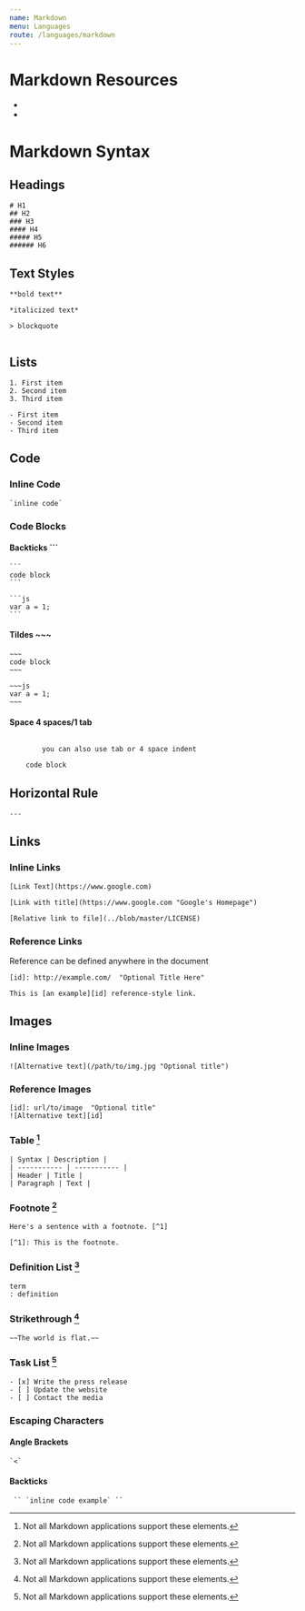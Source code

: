 ```yaml
---
name: Markdown
menu: Languages
route: /languages/markdown
---
```



# Markdown Resources

- <ExternalLink
    text="Github Cheatsheet"
    href="/public/pdfs/markdown-cheatsheet.pdf"
  />
- <ExternalLink
    text="Table HTML to MD"
    href="https://jmalarcon.github.io/markdowntables/"
  />

# Markdown Syntax

## Headings

```
# H1
## H2
### H3
#### H4
##### H5
###### H6
```

## Text Styles

```
**bold text**

*italicized text*

> blockquote


```

## Lists

```
1. First item
2. Second item
3. Third item

- First item
- Second item
- Third item
```

## Code

### Inline Code

```
`inline code`
```

### Code Blocks

#### Backticks ```

````
```
code block
```

```js
var a = 1;
```
````

#### Tildes ~~~

```
~~~
code block
~~~

~~~js
var a = 1;
~~~
```

#### Space 4 spaces/1 tab

```

        you can also use tab or 4 space indent

    code block

```

## Horizontal Rule

```
---
```

## Links

### Inline Links

```
[Link Text](https://www.google.com)

[Link with title](https://www.google.com "Google's Homepage")

[Relative link to file](../blob/master/LICENSE)
```

### Reference Links

Reference can be defined anywhere in the document

```
[id]: http://example.com/  "Optional Title Here"

This is [an example][id] reference-style link.
```

## Images

### Inline Images

```
![Alternative text](/path/to/img.jpg "Optional title")
```

### Reference Images

```
[id]: url/to/image  "Optional title"
![Alternative text][id]
```

### Table [^1]

```
| Syntax | Description |
| ----------- | ----------- |
| Header | Title |
| Paragraph | Text |
```

### Footnote [^1]

```
Here's a sentence with a footnote. [^1]

[^1]: This is the footnote.
```

### Definition List [^1]

```
term
: definition
```

### Strikethrough [^1]

```
~~The world is flat.~~
```

### Task List [^1]

```
- [x] Write the press release
- [ ] Update the website
- [ ] Contact the media
```

### Escaping Characters

#### Angle Brackets

```
`<`
```

#### Backticks

```
 `` `inline code example` ``
```

[^1]: Not all Markdown applications support these elements.
